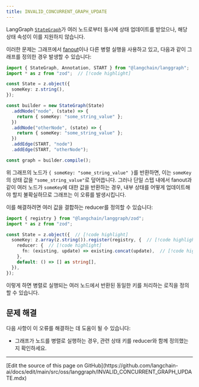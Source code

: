 ```yaml
---
title: INVALID_CONCURRENT_GRAPH_UPDATE
---
```



<AlphaCallout />

LangGraph [`StateGraph`](https://langchain-ai.github.io/langgraph/reference/graphs/#langgraph.graph.state.StateGraph)가 여러 노드로부터 동시에 상태 업데이트를 받았으나, 해당 상태 속성이 이를 지원하지 않습니다.

이러한 문제는 그래프에서 [fanout](/oss/javascript/langgraph/graph-api#map-reduce-and-the-send-api)이나 다른 병렬 실행을 사용하고 있고, 다음과 같이 그래프를 정의한 경우 발생할 수 있습니다:



```typescript
import { StateGraph, Annotation, START } from "@langchain/langgraph";
import * as z from "zod";  // [!code highlight]

const State = z.object({
  someKey: z.string(),
});

const builder = new StateGraph(State)
  .addNode("node", (state) => {
    return { someKey: "some_string_value" };
  })
  .addNode("otherNode", (state) => {
    return { someKey: "some_string_value" };
  })
  .addEdge(START, "node")
  .addEdge(START, "otherNode");

const graph = builder.compile();
```




위 그래프의 노드가 `{ someKey: "some_string_value" }`를 반환하면, 이는 `someKey`의 상태 값을 `"some_string_value"`로 덮어씁니다.
그러나 단일 스텝 내에서 fanout과 같이 여러 노드가 `someKey`에 대한 값을 반환하는 경우, 내부 상태를 어떻게 업데이트해야 할지 불확실하므로 그래프는 이 오류를 발생시킵니다.


이를 해결하려면 여러 값을 결합하는 reducer를 정의할 수 있습니다:



```typescript
import { registry } from "@langchain/langgraph/zod";
import * as z from "zod";

const State = z.object({  // [!code highlight]
  someKey: z.array(z.string()).register(registry, {  // [!code highlight]
    reducer: {  // [!code highlight]
      fn: (existing, update) => existing.concat(update),  // [!code highlight]
    },
    default: () => [] as string[],
  }),
});
```


이렇게 하면 병렬로 실행되는 여러 노드에서 반환된 동일한 키를 처리하는 로직을 정의할 수 있습니다.

## 문제 해결

다음 사항이 이 오류를 해결하는 데 도움이 될 수 있습니다:

* 그래프가 노드를 병렬로 실행하는 경우, 관련 상태 키를 reducer와 함께 정의했는지 확인하세요.

---

<Callout icon="pen-to-square" iconType="regular">
  [Edit the source of this page on GitHub](https://github.com/langchain-ai/docs/edit/main/src/oss/langgraph/INVALID_CONCURRENT_GRAPH_UPDATE.mdx)
</Callout>

